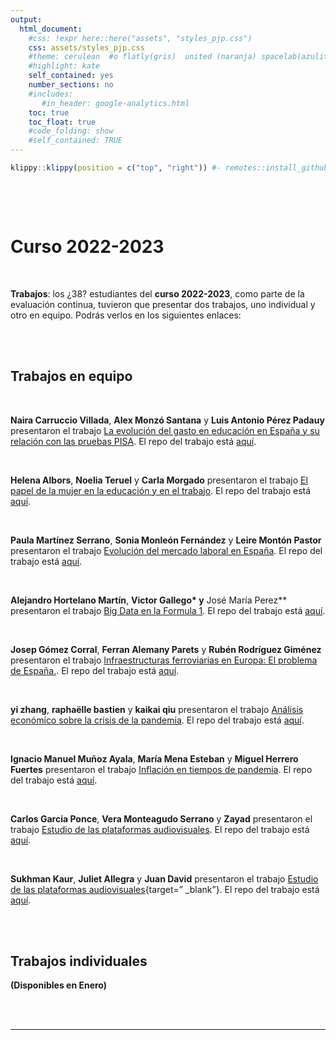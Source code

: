 ```yaml
---
output:
  html_document:
    #css: !expr here::here("assets", "styles_pjp.css") 
    css: assets/styles_pjp.css
    #theme: cerulean  #o flatly(gris)  united (naranja) spacelab(azulito) o yeti o faltly o sandstone
    #highlight: kate 
    self_contained: yes
    number_sections: no
    #includes:
       #in_header: google-analytics.html
    toc: true
    toc_float: true
    #code_folding: show
    #self_contained: TRUE
---
```


```r
klippy::klippy(position = c("top", "right")) #- remotes::install_github("rlesur/klippy")
```

<br>

<br>

# Curso 2022-2023

<br>

::: blue
**Trabajos**: los ¿38? estudiantes del **curso 2022-2023**, como parte de la evaluación continua, tuvieron que presentar dos trabajos, uno individual y otro en equipo. Podrás verlos en los siguientes enlaces:
:::

<br><br>

## Trabajos en equipo

<br>

**Naira Carruccio Villada**, **Alex Monzó Santana** y **Luis Antonio Pérez Padauy** presentaron el trabajo [La evolución del gasto en educación en España y su relación con las pruebas PISA](https://AlexMS77.github.io/trabajo_BigData_equipo/){target="_blank"}. El repo del trabajo está [aquí](https://github.com/AlexMS77/trabajo_BigData_equipo){target="_blank"}.

<br>

**Helena Albors**, **Noelia Teruel** y **Carla Morgado** presentaron el trabajo [El papel de la mujer en la educación y en el trabajo](https://carlam01.github.io/trabajo_BigData_equipo/){target="_blank"}. El repo del trabajo está [aquí](https://github.com/carlam01/trabajo_BigData_equipo){target="_blank"}.


<br>

**Paula Martínez Serrano**, **Sonia Monleón Fernández** y **Leire Montón Pastor**
presentaron el trabajo [Evolución del mercado laboral en España](https://Soniamf.github.io/trabajo_bigData_equipo/){target="_blank"}.
El repo del trabajo está [aquí](https://github.com/Soniamf/trabajo_bigData_equipo){target="_blank"}.  



<br>

**Alejandro Hortelano Martín**, **Victor Gallego\* y** José María Perez\*\* presentaron el trabajo [Big Data en la Formula 1](https://alexhortelano6.github.io/Big-Data-en-la-Formula-1/){target="_blank"}. El repo del trabajo está [aquí](https://github.com/alexhortelano6/Big-Data-en-la-Formula-1){target="_blank"}.

<br>

**Josep Gómez Corral**, **Ferran Alemany Parets** y **Rubén Rodríguez Giménez**
presentaron el trabajo [Infraestructuras ferroviarias en Europa: El problema de España.](https://roodrigueezzz.github.io/trabajo_BigData_equipo/){target="_blank"}.
El repo del trabajo está [aquí](https://github.com/roodrigueezzz/trabajo_BigData_equipo){target="_blank"}.  

<br>

**yi zhang**, **raphaëlle bastien** y **kaikai qiu** presentaron el trabajo [Análisis económico sobre la crisis de la pandemia](https://yiz2001.github.io/trabajo_BigData_equipo/){target="_blank"}. El repo del trabajo está [aquí](https://github.com/yiz2001/trabajo_BigData_equipo){target="_blank"}.

<br>

**Ignacio Manuel Muñoz Ayala**, **María Mena Esteban** y **Miguel Herrero Fuertes**
presentaron el trabajo [Inflación en tiempos de pandemia](https://ignacioman.github.io/trabajo_BigData_equipo/las_slides_estan.html){target="_blank"}. El repo del trabajo está [aquí](https://github.com/IgnacioMan/trabajo_BigData_equipo){target="_blank"}.  

<br>

**Carlos Garcia Ponce**, **Vera Monteagudo Serrano** y **Zayad**
presentaron el trabajo [Estudio de las plataformas audiovisuales](https://Carlos596.github.io/trabajo_BigData_equipo/){target="_blank"}.
El repo del trabajo está [aquí](https://github.com/Carlos596/trabajo_BigData_equipo){target="_blank"}.  

<br>

**Sukhman Kaur**, **Juliet Allegra** y **Juan David**
presentaron el trabajo [Estudio de las plataformas 
audiovisuales](https://kaursukhman.github.io/trabajo_BigData_equipo/){target="
_blank"}.
El repo del trabajo está 
[aquí](https://github.com/kaursukhman/trabajo_BigData_equipo){target="_blank"}. 



<br><br>

## Trabajos individuales

**(Disponibles en Enero)**

<br><br>

------------------------------------------------------------------------

::: {.tocify-extend-page data-unique="tocify-extend-page" style="height: 0;"}
:::

